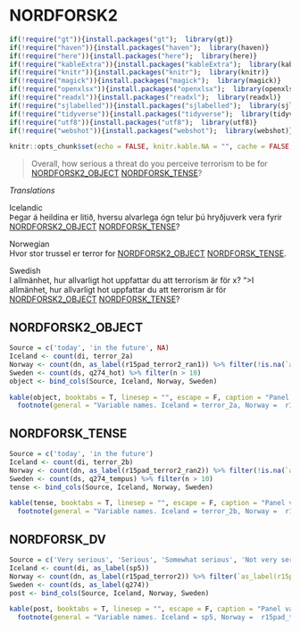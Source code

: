 # NORDFORSK2

```r
if(!require("gt")){install.packages("gt");  library(gt)}
if(!require("haven")){install.packages("haven");  library(haven)}
if(!require("here")){install.packages("here");  library(here)}
if(!require("kableExtra")){install.packages("kableExtra");  library(kableExtra)}
if(!require("knitr")){install.packages("knitr");  library(knitr)}
if(!require("magick")){install.packages("magick");  library(magick)}
if(!require("openxlsx")){install.packages("openxlsx");  library(openxlsx)}
if(!require("readxl")){install.packages("readxl");  library(readxl)}
if(!require("sjlabelled")){install.packages("sjlabelled");  library(sjlabelled)}
if(!require("tidyverse")){install.packages("tidyverse");  library(tidyverse)}
if(!require("utf8")){install.packages("utf8");  library(utf8)}
if(!require("webshot")){install.packages("webshot");  library(webshot)}

knitr::opts_chunk$set(echo = FALSE, knitr.kable.NA = "", cache = FALSE, message = FALSE )
```

> Overall, how serious a threat do you perceive terrorism to be for [NORDFORSK2_OBJECT] [NORDFORSK_TENSE]?

*Translations*

Icelandic  
Þegar á heildina er litið, hversu alvarlega ógn telur þú hryðjuverk vera fyrir [NORDFORSK2_OBJECT] [NORDFORSK_TENSE]?

Norwegian  
Hvor stor trussel er terror for [NORDFORSK2_OBJECT] [NORDFORSK_TENSE].

Swedish  
I allmänhet, hur allvarligt hot uppfattar du att terrorism är för x? ">I allmänhet, hur allvarligt hot uppfattar du att terrorism är för [NORDFORSK2_OBJECT] [NORDFORSK_TENSE]?

## NORDFORSK2_OBJECT

```r
Source = c('today', 'in the future', NA)
Iceland <- count(di, terror_2a)  
Norway <- count(dn, as_label(r15pad_terror2_ran1)) %>% filter(!is.na(`as_label(r15pad_terror2_ran1)`))
Sweden <- count(ds, q274_hot) %>% filter(n > 10)
object <- bind_cols(Source, Iceland, Norway, Sweden)

kable(object, booktabs = T, linesep = "", escape = F, caption = "Panel variable names and values",  col.names = linebreak(c("Source Questionnaire", "Iceland", 'n', "Norway", 'n', "Sweden", 'n'))) %>%
  footnote(general = "Variable names. Iceland = terror_2a, Norway =  r15pad_terror2_ran1, Sweden = q274_hot")
```

## NORDFORSK_TENSE

```r
Source = c('today', 'in the future')
Iceland <- count(di, terror_2b)  
Norway <- count(dn, as_label(r15pad_terror2_ran2)) %>% filter(!is.na(`as_label(r15pad_terror2_ran2)`))
Sweden <- count(ds, q274_tempus) %>% filter(n > 10)
tense <- bind_cols(Source, Iceland, Norway, Sweden)

kable(tense, booktabs = T, linesep = "", escape = F, caption = "Panel variable names and values",  col.names = linebreak(c("Source Questionnaire", "Iceland", 'n', "Norway", 'n', "Sweden", 'n'))) %>%
  footnote(general = "Variable names. Iceland = terror_2b, Norway =  r15pad_terror2_ran2, Sweden = q274_tempus")
```

## NORDFORSK_DV

```r
Source = c('Very serious', 'Serious', 'Somewhat serious', 'Not very serious', 'Not a threat', NA)
Iceland <- count(di, as_label(sp5))  
Norway <- count(dn, as_label(r15pad_terror2)) %>% filter(`as_label(r15pad_terror2)` != 'Ikke spurt')
Sweden <- count(ds, as_label(q274)) 
post <- bind_cols(Source, Iceland, Norway, Sweden)

kable(post, booktabs = T, linesep = "", escape = F, caption = "Panel variable names and values",  col.names = linebreak(c("Source Questionnaire", "Iceland", 'n', "Norway", 'n', "Sweden", 'n'))) %>%
  footnote(general = "Variable names. Iceland = sp5, Norway =  r15pad_terror2, Sweden = q274")
```
